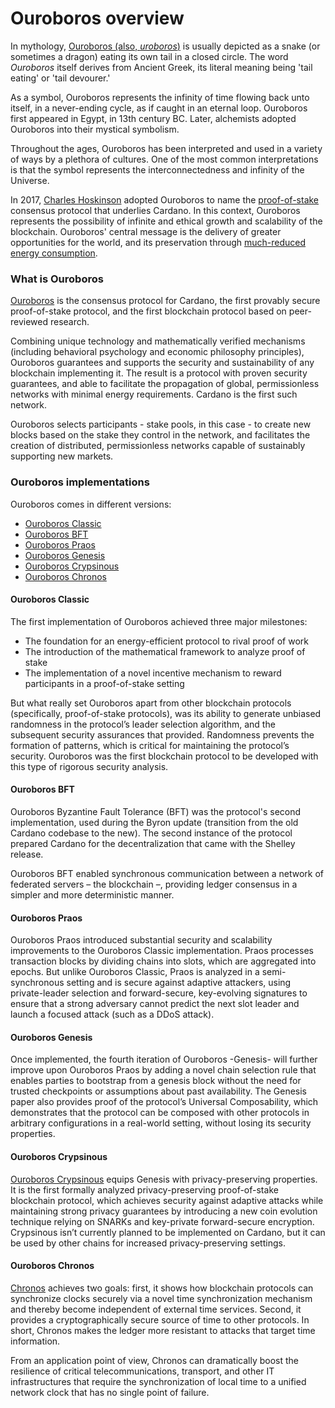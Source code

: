 # Ouroboros overview

In mythology, [Ouroboros (also, _uroboros_)](https://en.wikipedia.org/wiki/Ouroboros) is usually depicted as a snake (or sometimes a dragon) eating its own tail in a closed circle. The word _Ouroboros_ itself derives from Ancient Greek, its literal meaning being 'tail eating' or 'tail devourer.'

As a symbol, Ouroboros represents the infinity of time flowing back unto itself, in a never-ending cycle, as if caught in an eternal loop. Ouroboros first appeared in Egypt, in 13th century BC. Later, alchemists adopted Ouroboros into their mystical symbolism.

Throughout the ages, Ouroboros has been interpreted and used in a variety of ways by a plethora of cultures. One of the most common interpretations is that the symbol represents the interconnectedness and infinity of the Universe.

In 2017, [Charles Hoskinson](https://en.wikipedia.org/wiki/Charles_Hoskinson) adopted Ouroboros to name the [proof-of-stake](https://docs.cardano.org/new-to-cardano/proof-of-stake) consensus protocol that underlies Cardano. In this context, Ouroboros represents the possibility of infinite and ethical growth and scalability of the blockchain. Ouroboros' central message is the delivery of greater opportunities for the world, and its preservation through [much-reduced energy consumption](https://iohk.io/en/blog/posts/2021/08/17/why-they-re-calling-cardano-the-green-blockchain/).

### What is Ouroboros

[Ouroboros](https://eprint.iacr.org/2016/889.pdf) is the consensus protocol for Cardano, the first provably secure proof-of-stake protocol, and the first blockchain protocol based on peer-reviewed research.

Combining unique technology and mathematically verified mechanisms (including behavioral psychology and economic philosophy principles), Ouroboros guarantees and supports the security and sustainability of any blockchain implementing it. The result is a protocol with proven security guarantees, and able to facilitate the propagation of global, permissionless networks with minimal energy requirements. Cardano is the first such network.

Ouroboros selects participants - stake pools, in this case - to create new blocks based on the stake they control in the network, and facilitates the creation of distributed, permissionless networks capable of sustainably supporting new markets.

### Ouroboros implementations

Ouroboros comes in different versions:

*   [Ouroboros Classic](https://iohk.io/en/research/library/papers/ouroborosa-provably-secure-proof-of-stake-blockchain-protocol/)
*   [Ouroboros BFT](https://iohk.io/en/research/library/papers/ouroboros-bfta-simple-byzantine-fault-tolerant-consensus-protocol/)
*   [Ouroboros Praos](https://iohk.io/en/research/library/papers/ouroboros-praosan-adaptively-securesemi-synchronous-proof-of-stake-protocol/)
*   [Ouroboros Genesis](https://iohk.io/en/research/library/papers/ouroboros-genesiscomposable-proof-of-stake-blockchains-with-dynamic-availability/)
*   [Ouroboros Crypsinous](https://iohk.io/en/research/library/papers/ouroboros-crypsinousprivacy-preserving-proof-of-stake/)
*   [Ouroboros Chronos](https://iohk.io/en/research/library/papers/ouroboros-chronospermissionless-clock-synchronization-via-proof-of-stake/)

#### Ouroboros Classic

The first implementation of Ouroboros achieved three major milestones:

*   The foundation for an energy-efficient protocol to rival proof of work
*   The introduction of the mathematical framework to analyze proof of stake
*   The implementation of a novel incentive mechanism to reward participants in a proof-of-stake setting

But what really set Ouroboros apart from other blockchain protocols (specifically, proof-of-stake protocols), was its ability to generate unbiased randomness in the protocol’s leader selection algorithm, and the subsequent security assurances that provided. Randomness prevents the formation of patterns, which is critical for maintaining the protocol’s security. Ouroboros was the first blockchain protocol to be developed with this type of rigorous security analysis.

#### Ouroboros BFT

Ouroboros Byzantine Fault Tolerance (BFT) was the protocol's second implementation, used during the Byron update (transition from the old Cardano codebase to the new). The second instance of the protocol prepared Cardano for the decentralization that came with the Shelley release.

Ouroboros BFT enabled synchronous communication between a network of federated servers – the blockchain –, providing ledger consensus in a simpler and more deterministic manner.

#### Ouroboros Praos

Ouroboros Praos introduced substantial security and scalability improvements to the Ouroboros Classic implementation. Praos processes transaction blocks by dividing chains into slots, which are aggregated into epochs. But unlike Ouroboros Classic, Praos is analyzed in a semi-synchronous setting and is secure against adaptive attackers, using private-leader selection and forward-secure, key-evolving signatures to ensure that a strong adversary cannot predict the next slot leader and launch a focused attack (such as a DDoS attack).

#### Ouroboros Genesis

Once implemented, the fourth iteration of Ouroboros -Genesis- will further improve upon Ouroboros Praos by adding a novel chain selection rule that enables parties to bootstrap from a genesis block without the need for trusted checkpoints or assumptions about past availability. The Genesis paper also provides proof of the protocol’s Universal Composability, which demonstrates that the protocol can be composed with other protocols in arbitrary configurations in a real-world setting, without losing its security properties.

#### Ouroboros Crypsinous

[Ouroboros Crypsinous](https://iohk.io/en/research/library/papers/ouroboros-crypsinousprivacy-preserving-proof-of-stake/) equips Genesis with privacy-preserving properties. It is the first formally analyzed privacy-preserving proof-of-stake blockchain protocol, which achieves security against adaptive attacks while maintaining strong privacy guarantees by introducing a new coin evolution technique relying on SNARKs and key-private forward-secure encryption. Crypsinous isn’t currently planned to be implemented on Cardano, but it can be used by other chains for increased privacy-preserving settings.

#### Ouroboros Chronos

[Chronos](https://iohk.io/en/blog/posts/2021/10/27/ouroboros-chronos-provides-the-first-high-resilience-cryptographic-time-source-based-on-blockchain/) achieves two goals: first, it shows how blockchain protocols can synchronize clocks securely via a novel time synchronization mechanism and thereby become independent of external time services. Second, it provides a cryptographically secure source of time to other protocols. In short, Chronos makes the ledger more resistant to attacks that target time information.

From an application point of view, Chronos can dramatically boost the resilience of critical telecommunications, transport, and other IT infrastructures that require the synchronization of local time to a unified network clock that has no single point of failure.